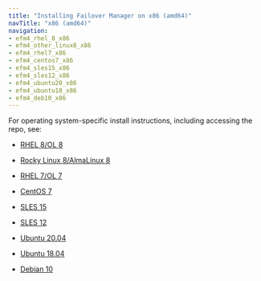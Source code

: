 ```yaml
---
title: "Installing Failover Manager on x86 (amd64)"
navTitle: "x86 (amd64)"
navigation: 
- efm4_rhel_8_x86
- efm4_other_linux8_x86
- efm4_rhel7_x86
- efm4_centos7_x86
- efm4_sles15_x86
- efm4_sles12_x86
- efm4_ubuntu20_x86
- efm4_ubuntu18_x86
- efm4_deb10_x86
---
```


For operating system-specific install instructions, including accessing the repo, see:

  - [RHEL 8/OL 8](efm4_rhel_8_x86)

  - [Rocky Linux 8/AlmaLinux 8](efm4_other_linux8_x86)
  - [RHEL 7/OL 7](efm4_rhel7_x86)
  - [CentOS 7](efm4_centos7_x86)
  - [SLES 15](efm4_sles15_x86)
  - [SLES 12](efm4_sles12_x86)
  - [Ubuntu 20.04](efm4_ubuntu20_x86)
  - [Ubuntu 18.04](efm4_ubuntu18_x86)
  - [Debian 10](efm4_deb10_x86)


